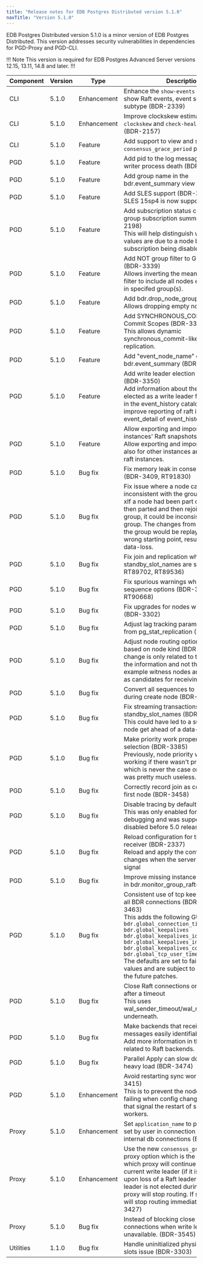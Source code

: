```yaml
---
title: "Release notes for EDB Postgres Distributed version 5.1.0"
navTitle: "Version 5.1.0"
---
```


EDB Postgres Distributed version 5.1.0 is a minor version of EDB Postgres Distributed.
This version addresses security vulnerabilities in dependencies for PGD-Proxy and PGD-CLI.

!!! Note
This version is required for EDB Postgres Advanced Server versions 12.15, 13.11, 14.8 and later.
!!!

| Component | Version | Type            | Description                                          |
|-----------|---------|-----------------|------------------------------------------------------|
| CLI       | 5.1.0   | Enhancement     | Enhance the `show-events` command to show Raft events, event source and subtype (BDR-2339) |
| CLI       | 5.1.0   | Enhancement     | Improve clockskew estimation in `show-clockskew` and `check-health` commands (BDR-2157) |
| CLI       | 5.1.0   | Feature         | Add support to view and set `consensus_grace_period` proxy option |
| PGD       | 5.1.0   | Feature         | Add pid to the log message emitted upon writer process death (BDR-2534) |
| PGD       | 5.1.0   | Feature         | Add group name in the bdr.event_summary view (BDR-3315) |
| PGD       | 5.1.0   | Feature         | Add SLES support (BDR-3101)<br/>SLES 15sp4 is now supported |
| PGD       | 5.1.0   | Feature         | Add subscription status column to the group subscription summary view. (BDR-2198)<br/>This will help distinguish whether NULL values are due to a node being down or a subscription being disabled.|
| PGD       | 5.1.0   | Feature         | Add NOT group filter to Group Commit (BDR-3339)<br/>Allows inverting the meaning of group filter to include all nodes except the ones in specifed group(s).|
| PGD       | 5.1.0   | Feature         | Add bdr.drop_node_group (BDR-3313)<br/>Allows dropping empty node groups.|
| PGD       | 5.1.0   | Feature         | Add SYNCHRONOUS_COMMIT to Commit Scopes (BDR-3340)<br/>This allows dynamic synchronous_commit-like behavior for replication.|
| PGD       | 5.1.0   | Feature         | Add "event_node_name" column to bdr.event_summary (BDR-3317) |
| PGD       | 5.1.0   | Feature         | Add write leader election to event history (BDR-3350)<br/>Add information about the node which is elected as a write leader for each group in the event_history catalog. While at it improve reporting of raft instance id in event_detail of event_history.|
| PGD       | 5.1.0   | Feature         | Allow exporting and importing other instances' Raft snapshots.<br/>Allow exporting and importing snapshots also for other instances and not only top raft instances.|
| PGD       | 5.1.0   | Bug fix         | Fix memory leak in consensus process (BDR-3409, RT91830)  |
| PGD       | 5.1.0   | Bug fix         | Fix issue where a node can be inconsistent with the group after rejoining<br/>xIf a node had been part of a sub-group, then parted and then rejoined to the group, it could be inconsistent with the group. The changes from some nodes of the group would be replayed from a wrong starting point, resulting in potential data-loss. |
| PGD       | 5.1.0   | Bug fix         | Fix join and replication when SDW and standby_slot_names are set (BDR-3176, RT89702, RT89536) |
| PGD       | 5.1.0   | Bug fix         | Fix spurious warnings when processing sequence options (BDR-3295, RT90668) |
| PGD       | 5.1.0   | Bug fix         | Fix upgrades for nodes with CRDTs (BDR-3302) |
| PGD       | 5.1.0   | Bug fix         | Adjust lag tracking parameters for LCRs from pg_stat_replication (BDR-3040) |
| PGD       | 5.1.0   | Bug fix         | Adjust node routing options defaults based on node kind (BDR-3029)  This change is only related to the display of the information and not the behavior, for example witness nodes are not marked as candidates for receiving writes |
| PGD       | 5.1.0   | Bug fix         | Convert all sequences to "distributed" during create node (BDR-2890) |
| PGD       | 5.1.0   | Bug fix         | Fix streaming transactions with standby_slot_names (BDR-3248)<br/>This could have led to a subscriber-only node get ahead of a data-node. |
| PGD       | 5.1.0   | Bug fix         | Make priority work properly for routing selection (BDR-3385)<br/>Previously, node priority was only working if there wasn't previous leader which is never the case on failover so it was pretty much useless.|
| PGD       | 5.1.0   | Bug fix         | Correctly record join as complete for the first node (BDR-3458) |
| PGD       | 5.1.0   | Bug fix         | Disable tracing by default.<br/>This was only enabled for initial debugging and was supposed to be disabled before 5.0 release. |
| PGD       | 5.1.0   | Bug fix         | Reload configuration for the pglogical receiver (BDR-2337)<br/>Reload and apply the configuration changes when the server receives reload signal |
| PGD       | 5.1.0   | Bug fix         | Improve missing instance error message in bdr.monitor_group_raft() (BDR-3393) |
| PGD       | 5.1.0   | Bug fix         | Consistent use of tcp keepalives across all BDR connections (BDR-3355, BDR-3463)<br/>This adds the following GUCs:<br/>`bdr.global_connection_timeout`<br/>`bdr.global_keepalives`<br/>`bdr.global_keepalives_idle`<br/>`bdr.global_keepalives_interval`<br/>`bdr.global_keepalives_count`<br/>`bdr.global_tcp_user_timeout`<br/>The defaults are set to fairly conservative values and are subject to adjustments in the future patches. |
| PGD       | 5.1.0   | Bug fix         | Close Raft connections on no activity after a timeout<br/>This uses wal_sender_timeout/wal_receiver_timeout underneath. |
| PGD       | 5.1.0   | Bug fix         | Make backends that receive Raft messages easily identifiable<br/>Add more information in the log message related to Raft backends. |
| PGD       | 5.1.0   | Bug fix         | Parallel Apply can slow down under heavy load (BDR-3474)
| PGD       | 5.1.0   | Enhancement     | Avoid restarting sync workers.(BDR-3415)<br/>This is to prevent the node join from failing when config changes are made that signal the restart of subscription workers. |
| Proxy     | 5.1.0   | Enhancement     | Set `application_name` to proxy name if not set by user in connection string for internal db connections (BDR-2922) |
| Proxy     | 5.1.0   | Enhancement     | Use the new `consensus_grace_period` proxy option which is the duration for which proxy will continue to route to current write leader (if it is available) upon loss of a Raft leader. If the new Raft leader is not elected during this period proxy will stop routing. If set to `0s` proxy will stop routing immediately. (BDR-3427) |
| Proxy     | 5.1.0   | Bug fix         | Instead of blocking close the new client connections when write leader is unavailable. (BDR-3545) |
| Utilities | 1.1.0   | Bug fix         | Handle uninitialized physical replication slots issue (BDR-3303) |